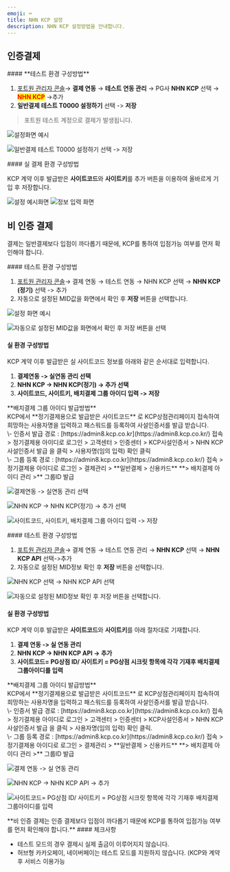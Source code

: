 ```yaml
---
emoji: ⌨
title: NHN KCP 설정
description: NHN KCP 설정방법을 안내합니다.
---
```




## 인증**결제**

<Tabs>
<Tab title="테스트결제">
#### **테스트 환경 구성방법**

1. [포트원 관리자 콘솔](https://admin.portone.io)→ **결제 연동** → **테스트 연동 관리** → PG사 **NHN KCP** 선택 → <mark style="color:red;">**NHN KCP**</mark> ->추가
2. **일반결제 테스트 T0000 설정하기** 선택 -> **저장**

> 포트원 테스트 계정으로 결제가 발생됩니다.

![설정화면 예시](<../../../.gitbook/assets/image (339).png>)

![일반결제 테스트 T0000 설정하기 선택 -> 저장](<../../../.gitbook/assets/image (345).png>)

</Tab>

<Tab title="실 결제">
#### 실 결제 환경 구성방법

KCP 계약 이후 발급받은 **사이트코드**와 **사이트키**를 추가 버튼을 이용하여 올바르게 기입 후 저장합니다.

![설정 예시화면](<../../../.gitbook/assets/image (278).png>) ![정보 입력 화면](<../../../.gitbook/assets/image (287).png>)

</Tab>
</Tabs>

## 비 인증 결제

결제는 일반결제보다 입점이 까다롭기 때문에, KCP를 통하여 입점가능 여부를 먼저 확인해야 합니다.

<Tabs>
<Tab title="결제창 방식">
#### 테스트 환경 구성방법

1. [포트원 관리자 콘솔](https://admin.portone.io/)→ 결제 연동 → 테스트 연동 → NHN KCP 선택 → **NHN KCP (정기)** 선택 -> 추가
2. 자동으로 설정된 MID값을 화면에서 확인 후 **저장** 버튼을 선택합니다.

![설정 화면 예시](<../../../.gitbook/assets/image (273).png>)

![자동으로 설정된 MID값을 화면에서 확인 후 저장 버튼을 선택](<../../../.gitbook/assets/image (343).png>)

#### 실 환경 구성방법

KCP 계약 이후 발급받은 실 사이트코드 정보를 아래와 같은 순서대로 입력합니다.

1. **결제연동 -> 실연동 관리 선택**
2. **NHN KCP -> NHN KCP(정기) -> 추가 선택**
3. **사이트코드, 사이트키, 배치결제 그룹 아이디 입력 -> 저장**

<Hint style="info">
  **배치결제 그룹 아이디 발급방법**
  <br /> KCP에서 **정기결제용으로 발급받은 사이트코드** 로 KCP상점관리페이지 접속하여
  희망하는 사용자명을 입력하고 패스워드를 등록하여 사설인증서를 발급 받습니다.
  <br /> \- 인증서 발급 경로 :
  [https://admin8.kcp.co.kr](https://admin8.kcp.co.kr/) 접속 > 정기결제용
  아이디로 로그인 > 고객센터 > 인증센터 > KCP사설인증서 > NHN KCP 사설인증서
  발급 을 클릭 > 사용자명(임의 입력) 확인 클릭
  <br /> \- 그룹 등록 경로 : [https://admin8.kcp.co.kr](https://admin8.kcp.co.kr/)
  접속 > 정기결제용 아이디로 로그인 > 결제관리 > **일반결제 > 신용카드** **> 배치결제
  아이디 관리 >** 그룹ID 발급
</Hint>

![결제연동 -> 실연동 관리 선택](<../../../.gitbook/assets/image (296).png>)

![NHN KCP -> NHN KCP(정기) -> 추가 선택](<../../../.gitbook/assets/image (349).png>)

![사이트코드, 사이트키, 배치결제 그룹 아이디 입력 -> 저장](<../../../.gitbook/assets/image (272).png>)

</Tab>

<Tab title="API 방식">
#### 테스트 환경 구성방법

1. [포트원 관리자 콘솔](https://admin.portone.io/)→ 결제 연동 → 테스트 연동 관리 → **NHN KCP** 선택 → **NHN KCP API** 선택->추가
2. 자동으로 설정된 MID정보 확인 후 **저장** 버튼을 선택합니다.

![NHN KCP 선택 → NHN KCP API 선택](<../../../.gitbook/assets/image (308).png>)

![자동으로 설정된 MID정보 확인 후 저장 버튼을 선택합니다.](<../../../.gitbook/assets/image (294).png>)

#### 실 환경 구성방법

KCP 계약 이후 발급받은 **사이트코드**와 **사이트키**를 아래 절차대로 기재합니다.

1. **결제 연동 -> 실 연동 관리**
2. **NHN KCP -> NHN KCP API -> 추가**
3. **사이트코드= PG상점 ID/ 사이트키 = PG상점 시크릿 항목에 각각 기재후 배치결제 그룹아이디를 입력**

<Hint style="info">
  **배치결제 그룹 아이디 발급방법**
  <br /> KCP에서 **정기결제용으로 발급받은 사이트코드** 로 KCP상점관리페이지 접속하여
  희망하는 사용자명을 입력하고 패스워드를 등록하여 사설인증서를 발급 받습니다.
  <br /> \- 인증서 발급 경로 :
  [https://admin8.kcp.co.kr](https://admin8.kcp.co.kr/) 접속 > 정기결제용
  아이디로 로그인 > 고객센터 > 인증센터 > KCP사설인증서 > NHN KCP 사설인증서
  발급 을 클릭 > 사용자명(임의 입력) 확인 클릭.
  <br /> \- 그룹 등록 경로 : [https://admin8.kcp.co.kr](https://admin8.kcp.co.kr/)
  접속 > 정기결제용 아이디로 로그인 > 결제관리 > **일반결제 > 신용카드** **> 배치결제
  아이디 관리 >** 그룹ID 발급
</Hint>

![결제 연동 -> 실 연동 관리](<../../../.gitbook/assets/image (283).png>)

![NHN KCP -> NHN KCP API -> 추가](<../../../.gitbook/assets/image (309).png>)

![사이트코드= PG상점 ID/ 사이트키 = PG상점 시크릿 항목에 각각 기재후 배치결제 그룹아이디를 입력](<../../../.gitbook/assets/image (327).png>)

</Tab>
</Tabs>

<Hint style="warning">
  **비 인증 결제는 인증 결제보다 입점이 까다롭기 때문에 KCP를 통하여 입점가능
  여부를 먼저 확인해야 합니다.**
</Hint>

<Hint style="info">
#### 체크사항

- 테스트 모드의 경우 결제시 실제 출금이 이루어지지 않습니다.
- 허브형 카카오페이, 네이버페이는 테스트 모드를 지원하지 않습니다. (KCP와 계약 후 서비스 이용가능

</Hint>
